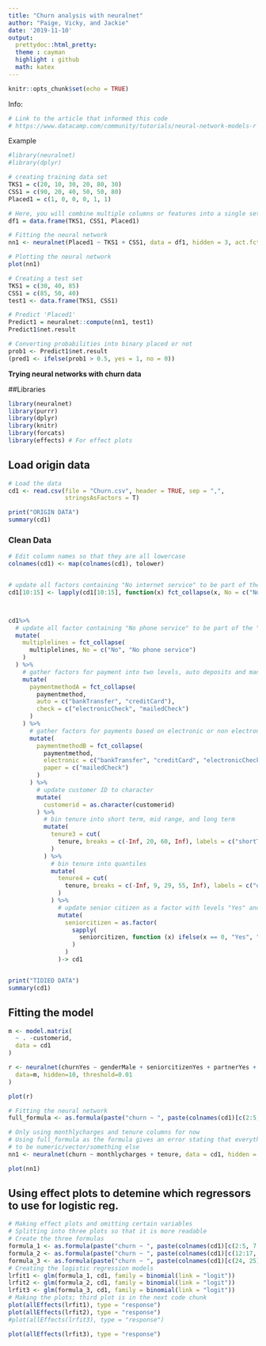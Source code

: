 ```yaml
---
title: "Churn analysis with neuralnet"
author: "Paige, Vicky, and Jackie"
date: '2019-11-10'
output: 
  prettydoc::html_pretty:
  theme : cayman
  highlight : github
  math: katex
---
```


```r
knitr::opts_chunk$set(echo = TRUE)
```

Info:
```r
# Link to the article that informed this code
# https://www.datacamp.com/community/tutorials/neural-network-models-r
```

Example
```r
#library(neuralnet)
#library(dplyr)

# creating training data set
TKS1 = c(20, 10, 30, 20, 80, 30)
CSS1 = c(90, 20, 40, 50, 50, 80)
Placed1 = c(1, 0, 0, 0, 1, 1)

# Here, you will combine multiple columns or features into a single set of data
df1 = data.frame(TKS1, CSS1, Placed1)

# Fitting the neural network
nn1 <- neuralnet(Placed1 ~ TKS1 + CSS1, data = df1, hidden = 3, act.fct = "logistic", linear.output = F)

# Plotting the neural network
plot(nn1)

# Creating a test set
TKS1 = c(30, 40, 85)
CSS1 = c(85, 50, 40)
test1 <- data.frame(TKS1, CSS1)

# Predict 'Placed1'
Predict1 = neuralnet::compute(nn1, test1)
Predict1$net.result

# Converting probabilities into binary placed or not
prob1 <- Predict1$net.result
(pred1 <- ifelse(prob1 > 0.5, yes = 1, no = 0))
```

**Trying neural networks with churn data**

##Libraries
```r
library(neuralnet)
library(purrr)
library(dplyr)
library(knitr)
library(forcats)
library(effects) # For effect plots
```

## Load origin data
```r
# Load the data
cd1 <- read.csv(file = "Churn.csv", header = TRUE, sep = ",", 
                stringsAsFactors = T)

print("ORIGIN DATA")
summary(cd1)
```

### Clean Data
```r

# Edit column names so that they are all lowercase
colnames(cd1) <- map(colnames(cd1), tolower)


# update all factors containing "No internet service" to be part of the "No" level
cd1[10:15] <- lapply(cd1[10:15], function(x) fct_collapse(x, No = c("No", "No internet service")) )



cd1%>%
  # update all factor containing "No phone service" to be part of the "No" level
  mutate(
    multiplelines = fct_collapse(
      multiplelines, No = c("No", "No phone service")
    )
  ) %>%
    # gather factors for payment into two levels, auto deposits and manual checks
    mutate(
      paymentmethodA = fct_collapse(
        paymentmethod, 
        auto = c("bankTransfer", "creditCard"),
        check = c("electronicCheck", "mailedCheck")
      )
    ) %>%
      # gather factors for payments based on electronic or non electronic
      mutate(
        paymentmethodB = fct_collapse(
          paymentmethod, 
          electronic = c("bankTransfer", "creditCard", "electronicCheck"),
          paper = c("mailedCheck")
        )
      ) %>%
        # update customer ID to character 
        mutate(
          customerid = as.character(customerid)
        ) %>%
          # bin tenure into short term, mid range, and long term
          mutate(
            tenure3 = cut(
              tenure, breaks = c(-Inf, 20, 60, Inf), labels = c("shortTerm", "midTerm", "longTerm")
            )
          ) %>%
            # bin tenure into quantiles
            mutate(
              tenure4 = cut(
                tenure, breaks = c(-Inf, 9, 29, 55, Inf), labels = c("q1", "q2", "q3", "q4")
              )
            ) %>%
              # update senior citizen as a factor with levels "Yes" and "No"
              mutate(
                seniorcitizen = as.factor(
                  sapply(
                    seniorcitizen, function (x) ifelse(x == 0, "Yes", "No")
                  )
                )
              )-> cd1


print("TIDIED DATA")    
summary(cd1)
```

## Fitting the model
```r
m <- model.matrix( 
  ~ . -customerid, 
  data = cd1
)

r <- neuralnet(churnYes ~ genderMale + seniorcitizenYes + partnerYes + dependentsYes + tenure +phoneserviceYes + multiplelinesYes + internetservicefiberOptic + internetserviceNo + onlinesecurityYes + onlinebackupYes + deviceprotectionYes + techsupportYes + streamingtvYes + streamingmoviesYes + contractoneYear + contracttwoYear + paperlessbillingYes + paymentmethodAcheck,
  data=m, hidden=10, threshold=0.01
)

plot(r)
```

```r

# Fitting the neural network
full_formula <- as.formula(paste("churn ~ ", paste(colnames(cd1)[c(2:5, 7:17, 19, 22:25)], collapse = " + ")))

# Only using monthlycharges and tenure columns for now
# Using full_formula as the formula gives an error stating that everything has
# to be numeric/vector/something else
nn1 <- neuralnet(churn ~ monthlycharges + tenure, data = cd1, hidden = 3, act.fct = "logistic", linear.output = F)

plot(nn1)
```

## Using effect plots to detemine which regressors to use for logistic reg.
```r
# Making effect plots and omitting certain variables
# Splitting into three plots so that it is more readable
# Create the three formulas
formula_1 <- as.formula(paste("churn ~ ", paste(colnames(cd1)[c(2:5, 7:11)], collapse = " + ")))
formula_2 <- as.formula(paste("churn ~ ", paste(colnames(cd1)[c(12:17, 19, 22, 23)], collapse = " + ")))
formula_3 <- as.formula(paste("churn ~ ", paste(colnames(cd1)[c(24, 25)], collapse = " + ")))
# Creating the logistic regression models
lrfit1 <- glm(formula_1, cd1, family = binomial(link = "logit"))
lrfit2 <- glm(formula_2, cd1, family = binomial(link = "logit"))
lrfit3 <- glm(formula_3, cd1, family = binomial(link = "logit"))
# Making the plots; third plot is in the next code chunk
plot(allEffects(lrfit1), type = "response")
plot(allEffects(lrfit2), type = "response")
#plot(allEffects(lrfit3), type = "response")
```

```r
plot(allEffects(lrfit3), type = "response")
```







